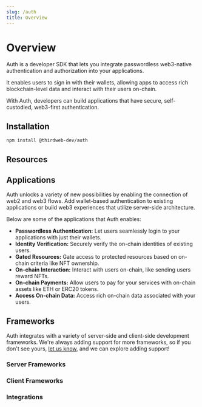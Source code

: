 ```yaml
---
slug: /auth
title: Overview
---
```


# Overview


Auth is a developer SDK that lets you integrate passwordless web3-native authentication and authorization into your applications.

It enables users to sign in with their wallets, allowing apps to access rich blockchain-level data and interact with their users on-chain.

With Auth, developers can build applications that have secure, self-custodied, web3-first authentication.

<OpenSourceInfo
  repoName="auth"
  repoUrl="https://github.com/thirdweb-dev/js/tree/main/packages/auth"
/>

## Installation

```bash npm2yarn
npm install @thirdweb-dev/auth
```

## Resources

<div>
  <div className="col col--12" style={{ padding: 8 }}>
    <QuickstartCard
      name="Getting Started"
      link="/auth/getting-started"
      description="Get started by integrating web3 authentication into a simple application with Auth"
      image="/assets/icons/leadership.png"
    />
  </div>
</div>

<div>
  <div className="col col--12" style={{ padding: 8 }}>
    <QuickstartCard
      name="How Auth Works"
      link="/auth/how-auth-works"
      description="Learn about the specifics of how Auth works under the hood"
      image="/assets/icons/leadership.png"
    />
  </div>
</div>

## Applications

Auth unlocks a variety of new possibilities by enabling the connection of web2 and web3 flows. Add wallet-based authentication to existing applications or build web3 experiences that utilize server-side architecture.

Below are some of the applications that Auth enables:

- **Passwordless Authentication:** Let users seamlessly login to your applications with just their wallets.
- **Identity Verification:** Securely verify the on-chain identities of existing users.
- **Gated Resources:** Gate access to protected resources based on on-chain criteria like NFT ownership.
- **On-chain Interaction:** Interact with users on-chain, like sending users reward NFTs.
- **On-chain Payments:** Allow users to pay for your services with on-chain assets like ETH or ERC20 tokens.
- **Access On-chain Data:** Access rich on-chain data associated with your users.

## Frameworks

Auth integrates with a variety of server-side and client-side development frameworks. We&apos;re always adding support for more frameworks, so if you don&apos;t see yours, [let us know](https://discord.com/invite/thirdweb), and we can explore adding support!

### Server Frameworks

<div>
  <div className="col col--12" style={{ padding: 8 }}>
    <QuickstartCard
      name="Next"
      link="/auth/server-frameworks/next"
      description=""
      image="/assets/languages/nextjs.png"
    />
  </div>
</div>

<div>
  <div className="col col--12" style={{ padding: 8 }}>
    <QuickstartCard
      name="Express"
      link="/auth/server-frameworks/express"
      description=""
      image="/assets/languages/javascript.png"
    />
  </div>
</div>

### Client Frameworks

<div>
  <div className="col col--12" style={{ padding: 8 }}>
    <QuickstartCard
      name="React"
      link="/auth/client-frameworks/react"
      description=""
      image="/assets/languages/react.png"
    />
  </div>
</div>

### Integrations

<div>
  <div className="col col--12" style={{ padding: 8 }}>
    <QuickstartCard
      name="NextAuth"
      link="/auth/integrations/next-auth"
      description=""
      image="/assets/languages/nextauth.png"
    />
  </div>
</div>

<div>
  <div className="col col--12" style={{ padding: 8 }}>
    <QuickstartCard
      name="Supabase"
      link="/auth/integrations/supabase"
      description=""
      image="/assets/languages/supabase.png"
    />
  </div>
</div>

<div>
  <div className="col col--12" style={{ padding: 8 }}>
    <QuickstartCard
      name="Firebase"
      link="/auth/integrations/firebase"
      description=""
      image="/assets/languages/firebase.png"
    />
  </div>
</div>
